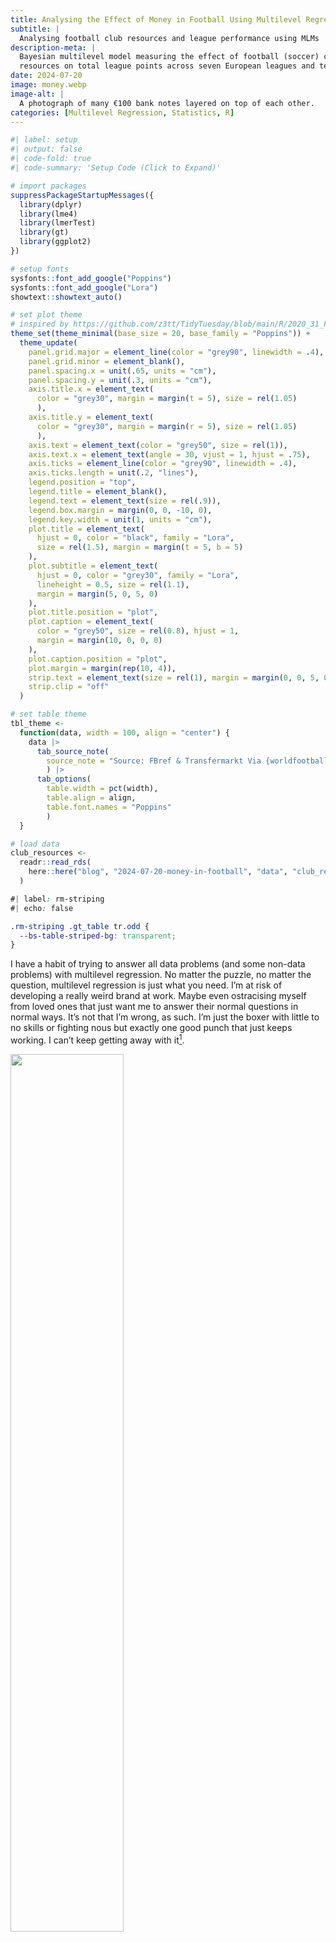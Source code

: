 ```yaml
---
title: Analysing the Effect of Money in Football Using Multilevel Regression
subtitle: |
  Analysing football club resources and league performance using MLMs
description-meta: |
  Bayesian multilevel model measuring the effect of football (soccer) club 
  resources on total league points across seven European leagues and ten seasons.
date: 2024-07-20
image: money.webp
image-alt: |
  A photograph of many €100 bank notes layered on top of each other.
categories: [Multilevel Regression, Statistics, R]
---
```


```r
#| label: setup
#| output: false
#| code-fold: true
#| code-summary: 'Setup Code (Click to Expand)'

# import packages
suppressPackageStartupMessages({
  library(dplyr)
  library(lme4)
  library(lmerTest)
  library(gt)
  library(ggplot2)
})

# setup fonts
sysfonts::font_add_google("Poppins")
sysfonts::font_add_google("Lora")
showtext::showtext_auto()

# set plot theme
# inspired by https://github.com/z3tt/TidyTuesday/blob/main/R/2020_31_PalmerPenguins.Rmd
theme_set(theme_minimal(base_size = 20, base_family = "Poppins")) +
  theme_update(
    panel.grid.major = element_line(color = "grey90", linewidth = .4),
    panel.grid.minor = element_blank(),
    panel.spacing.x = unit(.65, units = "cm"),
    panel.spacing.y = unit(.3, units = "cm"),
    axis.title.x = element_text(
      color = "grey30", margin = margin(t = 5), size = rel(1.05)
      ),
    axis.title.y = element_text(
      color = "grey30", margin = margin(r = 5), size = rel(1.05)
      ),
    axis.text = element_text(color = "grey50", size = rel(1)),
    axis.text.x = element_text(angle = 30, vjust = 1, hjust = .75),
    axis.ticks = element_line(color = "grey90", linewidth = .4),
    axis.ticks.length = unit(.2, "lines"),
    legend.position = "top",
    legend.title = element_blank(),
    legend.text = element_text(size = rel(.9)),
    legend.box.margin = margin(0, 0, -10, 0),
    legend.key.width = unit(1, units = "cm"),
    plot.title = element_text(
      hjust = 0, color = "black", family = "Lora",
      size = rel(1.5), margin = margin(t = 5, b = 5)
    ),
    plot.subtitle = element_text(
      hjust = 0, color = "grey30", family = "Lora",
      lineheight = 0.5, size = rel(1.1), 
      margin = margin(5, 0, 5, 0)
    ),
    plot.title.position = "plot",
    plot.caption = element_text(
      color = "grey50", size = rel(0.8), hjust = 1,
      margin = margin(10, 0, 0, 0)
    ),
    plot.caption.position = "plot",
    plot.margin = margin(rep(10, 4)),
    strip.text = element_text(size = rel(1), margin = margin(0, 0, 5, 0)),
    strip.clip = "off"
  )

# set table theme
tbl_theme <-
  function(data, width = 100, align = "center") {
    data |>
      tab_source_note(
        source_note = "Source: FBref & Transfermarkt Via {worldfootballR}"
        ) |>
      tab_options(
        table.width = pct(width), 
        table.align = align,
        table.font.names = "Poppins"
        )
  }

# load data
club_resources <- 
  readr::read_rds(
    here::here("blog", "2024-07-20-money-in-football", "data", "club_resources.rds")
  )
```

```css
#| label: rm-striping 
#| echo: false

.rm-striping .gt_table tr.odd {
  --bs-table-striped-bg: transparent;
}
```

I have a habit of trying to answer all data problems (and some non-data problems) with multilevel regression. No matter the puzzle, no matter the question, multilevel regression is just what you need. I'm at risk of developing a really weird brand at work. Maybe even ostracising myself from loved ones that just want me to answer their normal questions in normal ways. It's not that I'm wrong, as such. I'm just the boxer with little to no skills or fighting nous but exactly one good punch that just keeps working. I can't keep getting away with it^[I can and will keep getting away with it.].

![](oprah.jpg){fig-align="center" width=60%}

The problem that everyone at the intervention will have is that so much of the data that we encounter in the real world contains hierarchies, levels, or grouping structures. Multilevel regression is perfect for handling data that includes significant grouping, where observations that typical regression methods would generally assume are independent are actually clustered based on some grouping variable, and where sample sizes within each group are small enough that treating each group completely separately places significant constraints on the analysis.

That's why, when I sought out to better understand how financial resources impact outcomes in football, it seemed obvious that multilevel regression was the right way to go^[Look, I've already told you that it's excessive even if it's also right. Here we are.]. I'm interested in understanding just how much of an impact money has on football, and whether it really all comes down to just spending your way to the top of the table. I have leveraged Transfermarkt's squad values as a proxy for a club's financial powers and used outcomes in Europe's big five leagues, from 2012/13 to 2023/24, to estimate the effect that resources have on league performance. It probably goes without saying that the results suggest that having money is good and that teams with lots of money tend to be better at football, but there's some relatively interesting nuance in there too, so this blog post wasn't a complete waste of time. 

I'm still unsure if this blog post is really more about multilevel regression or about money in football, but the beauty of running your own silly little blog is that you can write posts that meander aimlessly and if someone has the misfortune to read it all, that's on them. You want a refund? Fight me. Anyway, lets find out where this one heads.

## The Multilevel Structure of Football Data

My first exposure to multilevel regressions, and the reason I am convinced they are the one model to rule them all, came when studying a PhD in Political Science. I was a comparativist, which is the field you pick when you don't want to know anything about any particular country's politics and just want to interject with your annoying little opinions when any politics comes up. I was particularly interested in parties and party systems. Being able to say anything meaningful about political parties that can be generalised across a wide range of contexts requires studying parties in lots of different countries. But it turns out every country is a special snowflake and there's lots of details that make them unique, so finding the golden nuggets of generalisable insight required controlling for those differences. 

This is a good example of data that is structured in multiple levels, or hierarchies in this case. Political parties are nested in countries, and countries are nested in regions or continents. Depending on the the nature of the question being studied, you might have further hierarchies in the data, like party families that group parties across Europe, or you might have other types of grouping structures in the data that are not hierarchical, like electoral outcomes grouping by year. There are lots of ways data can cluster. It is not always necessary to deal with grouping structures in the data when modelling it, but it's definitely something you should always consider!

Much like comparative politics data, football has some very obvious hierarchical levels. The pro/rel system^[Promotion/Relegation, for those of you that have not been exposed to the 100 years war that is US soccer's debate about how to structure their domestic game.] explicitly organises teams hierarchically! I'm only looking at outcomes in the top divisions, but I am also looking at leagues in five different countries, which, as we know, is going to be a source of some clustering in the data. Since I am looking at outcomes over 12 seasons, the teams themselves will also be a huge source of clustering too, because inevitably certain teams will do more with their money than others and will regularly outperform others in the league.

The clustering of observations caused by teams and leagues will bias any regression that doesn't properly account for this. A key assumption of linear regression is that observations will vary independent of each other. For example, not accounting for league differences would likely lead to Bayern Munich's dominance in the Bundesliga not being given enough weight and therefore the regression would undervalue the effect of financial resources. While Bayern are certainly one of the richest clubs in the world, there are plenty of teams across the big five leagues with at least comparable resources, and in the Premier League there are multiple teams with a lot more money. However, compared against the rest of the Bundesliga, Bayern have untold riches, and this has been a major contributing factor in their decade-long run of title-winning seasons. It is necessary to account for league effects, among other factors, to make sure details like this are not missed by the regression model.

This becomes more obvious when we plot the median squad market values in the big five leagues over time, as shown below. The massive resource advantage that the likes of Bayern Munich, Juventus, PSG, Real Madrid, and Barcelona hold over their league compatriots would potentially be masked by the huge amount of money in the Premier League. 

```r
#| label: values
#| code-fold: true
#| code-summary: 'Plot Code (Click to Expand)'

club_resources |> 
  group_by(league, season) |> 
  summarise(squad_value = median(squad_value)) |> 
  ggplot(aes(forcats::as_factor(season), squad_value, group = league, fill = league)) +
  geom_col(position = "dodge", colour = "#343a40") +
  geom_hline(yintercept = 0, colour = "#343a40") +
  scale_fill_manual(values = c("#7AB5CC", "#026E99", "#FFA600", "#D93649", "#8C3431")) +
  scale_y_continuous(
    labels = 
      scales::label_number(scale_cut = scales::cut_short_scale(), prefix = "€")
    ) +
  labs(
    x = NULL, y = "Squad Market Value",
    caption = 
      "Visualisation: Paul Johnson  |  Data: Transfermarkt Via {worldfootballR}"
    ) +
  theme(legend.key.width = unit(.8, units = "cm"))
```

Plenty of Premier League teams have astronomical amounts of money when compared even against the rest of the big five leagues despite not coming close to mixing with the very richest teams in England. It's important to account for league differences so that those teams are being compared against their league competition, where their gigantic vault of gold is only a moderately-sized pot of gold. This disparity has only grown larger as time goes on. The Premier League really has far too much money.

Of course, just being rich isn't enough. What do rich clubs do with all that money? Well, besides Manchester United, they spend it on good players! We should expect that, on average, rich teams will build squads that are more valuable, and that teams that are valued higher by Transfermarkt will be more successful in the league. The plot below visualises how our three outcomes (points, goal difference, and expected goals (xG) difference) vary by squad market value, all split by league.

```r
#| label: outcomes
#| fig-height: 7
#| code-fold: true
#| code-summary: 'Plot Code (Click to Expand)'

club_resources |> 
  tidyr::pivot_longer(
    cols = c(pts, xgd, gd),
    names_to = "outcome",
    values_to = "value"
  ) |> 
  mutate(
    outcome =
      factor(
        case_when(
          outcome == "pts" ~ "League Points",
          outcome == "xgd" ~ "xG Difference",
          outcome == "gd" ~ "Goal Difference",
          .default = outcome
          ),
        levels = c("League Points", "Goal Difference", "xG Difference")
      )
  ) |> 
  ggplot(aes(squad_value, value)) +
  geom_point(alpha = .4, size = .8, colour = "#343a40") +
  geom_smooth(
    method = lm, formula = y ~ log(x), colour = "#026E99",
    se = FALSE, linewidth = 1.2
  ) +
  
  facet_grid(rows = vars(outcome), cols = vars(league), scales = "free_y") +
  scale_x_continuous(
    labels = 
      scales::label_number(scale_cut = scales::cut_short_scale(), prefix = "€")
    ) +
  labs(
    x = "Squad Market Value", y = NULL,
    caption = 
      "Visualisation: Paul Johnson  |  Data: Transfermarkt Via {worldfootballR}"
    ) +
  theme(
    panel.spacing.x = unit(.3, units = "cm"),
    axis.text.x = element_text(angle = 30, vjust = 1, hjust = .75)
    )
```

It's clear that the value of a team's squad has a positive effect on all three outcomes, though that relationship is non-linear. It appears that increases in squad market value at the lower end of the range of values have a huge impact on each outcome but that this effect tails off, to varying degrees by outcome and league, as squad market value approaches the higher end of it's range. That sounds an awful lot like a logarithm function! The regression line fit to the data is done so using a log-transformed squad market value, and while it's not perfect, it does seem to do a reasonably good job of fitting the data, and it captures the apparent diminishing returns as squad market values get way out in front of the rest of the league.

It is also worth noting that while the relationship between squad value and the outcomes is similar across all five leagues, there is some variance, and this is most obvious up around the upper quartile of squad values for each league. The highest squad values are much larger in some leagues than others, as are the highest total values of each outcome (especially the league points, since these are constrained by a maximum number of points that any team could win, which varies by league). This illustrates how not accounting for league differences could bias a regression of market value's effects on league performance. 

```r
#| label: value-function
#| code-fold: true
#| code-summary: 'Helper Function Code (Click to Expand)'
#| include: false

plot_pts_lm <-
  function(data, league_name) {
    data |> 
      filter(league == league_name) |>
      ggplot(aes(squad_value, pts, colour = season)) +
      geom_point(alpha = .6, size = 1.2) +
      geom_smooth(
        method = lm, formula = y ~ log(x), se = FALSE, linewidth = 1, alpha = .6
        ) +
      scale_colour_manual(
        values = 
            c(
              "#026E99", "#10799E", "#2183A4", "#338DA9", "#4497AF", "#56A1B4",
              "#69ABBA", "#7CB4C0", "#8FBDC6", "#A3C6CC", "#B8CED3", "#CDD6D9"
            ),
        guide = FALSE
        ) +
      scale_x_continuous(
        labels =
          scales::label_number(scale_cut = scales::cut_short_scale(), prefix = "€")
        ) +
      labs(
        title = 
          glue::glue(
            "Relationship Between Market Values & {league_name} Points"
          ),
        x = "Squad Market Value", y = "League Points",
        caption = 
          glue::glue(
            "Visualisation: Paul Johnson  |  ",
            "Data: Transfermarkt Via {{worldfootballR}}"
          )
      )
  }
```

<!-- ::: {.panel-tabset} -->

<!-- ##### Premier League -->

```r
#| label: prem-lm
#| fig-alt: |
#|    A scatter plot visualising the association between squad market values and
#|     league points per season in the Premier League.
#| code-fold: true
#| code-summary: 'Plot Code (Click to Expand)'
#| include: false

club_resources |> 
  plot_pts_lm(league_name = "Premier League")
```

<!-- ::: -->

## Multilevel Regression

- Talk about MLMs a bit (link to resources)
- Discuss basic structure of the models
- Discuss the variables used, including those I've engineered myself and how anything has been transformed
- Talk through concerns with the data, particularly regarding the use of relatively noisy proxies for "financial resources".

We can see that there are multiple grouping structures in this data, and it is necessary 

Multilevel regression models are like magic tricks - they seem impossible when you don't know how they work and they are only practised by terrible losers^[My apologies to all magicians reading this. I am only using you as a cheap prop for my joke.].

The regression models fit to the three outcomes all have the same basic structure, with squad market value and time as the population-level predictor variables, club nested in league as grouping variables, and a separate crossed grouping variable for season.

The data is imperfect. Squad market value serves as a noisy proxy for a club's financial resources.

```r
#| label: regression-data
#| code-fold: true
#| code-summary: 'Data Code (Click to Expand)'

regression_data <-
  club_resources |>
  tidyr::pivot_longer(
    cols = c(pts, xgd, gd),
    names_to = "outcome",
    values_to = "value"
  ) |>
  mutate(
    squad_value = datawizard::centre(log(squad_value)),
    time = as.numeric(season) - 1,
    outcome =
      case_when(
        outcome == "pts" ~ "Points",
        outcome == "gd" ~ "Goal Difference",
        outcome == "xgd" ~ "xG Difference",
        .default = outcome
      )
  ) |>
  tidyr::nest(.by = c(outcome))
```

```r
#| label: tbl-null-models
#| classes: rm-striping
#| tbl-cap: |
#|  ICC for Null Models Fit to League Outcomes & Performance
#| code-fold: true
#| code-summary: 'Model Code (Click to Expand)'
#| include: false

get_null_icc <-
  function(data) {
    lmer(value ~ 1 + (1 | squad), data = data) |>
      performance::icc()
  }

regression_data |> 
  mutate(
    icc = purrr::map(data, ~ get_null_icc(.x))
    ) |>
  tidyr::unnest(c(icc)) |> 
  select(outcome, ICC_unadjusted) |> 
  gt() |> 
  fmt_number(columns = ICC_unadjusted, decimals = 2) |> 
  cols_label(
    outcome ~ "Outcome",
    ICC_unadjusted ~ "Intraclass Correlation Coefficient (ICC)"
  ) |> 
  tbl_theme()
```

- The null model suggests that there is plenty of variance that can be explained by the grouping variables.
- The next step is to get a good sense of the way that the grouping structure should impact the outcome.
- We can compare the performance of varying intercepts and varying intercepts & slopes models on each outcome, to see if there is an obvious winner.
- I think the EDA we've done certainly points to varying intercepts, at a minimum, with some evidence that varying slopes would also be worth including in the model. 

```r
#| label: tbl-compare-models
#| classes: rm-striping
#| tbl-cap: |
#|   Comparison of Multilevel Regression Model Performance Indices
#| code-fold: true
#| code-summary: 'Model & Table Code (Click to Expand)'
#| include: false

fit_varying_intercepts <- 
  function(data) {
    lmer(
      value ~ 1 + squad_value + time + (1 | league/squad) + (1 | season), 
      data = data, REML = TRUE,
      control = lmerControl(optimizer = "bobyqa", optCtrl = list(maxfun = 200000))
      )
  }

fit_varying_slopes <- 
  function(data) {
    lmer(
      value ~ 1 + squad_value + time + (1 | league/squad) + 
        (0 + squad_value | league/squad) + (1 | season), 
      data = data, REML = TRUE,
      control = lmerControl(optimizer = "bobyqa", optCtrl = list(maxfun = 200000))
      )
  }

regression_data |> 
  mutate(
    varying_intercepts = purrr::map(data, fit_varying_intercepts),
    varying_slopes = purrr::map(data, fit_varying_slopes),
    compare_performance = 
      purrr::map2(
        .x = varying_intercepts, .y = varying_slopes, 
        ~ performance::compare_performance(
          .x, .y, metrics = c("AIC", "BIC", "RMSE"), 
          rank = TRUE, estimator = "REML"
          )
        )
  ) |> 
  tidyr::unnest(compare_performance) |> 
  mutate(
    model = 
      case_when(
        Name == ".x" ~ "Varying Intercepts",
        Name == ".y" ~ "Varying Intercepts & Slopes"
      )
  ) |> 
  select(outcome, model, AIC_wt, BIC_wt, RMSE, Performance_Score) |> 
  arrange(model) |> 
  gt(groupname_col = "outcome", rowname_col = "model") |> 
  cols_label(
    AIC_wt ~ "AIC (Weights)",
    BIC_wt ~ "BIC (Weights)",
    Performance_Score ~ "Score"
  ) |> 
  fmt_number(columns = is.numeric, decimals = 2, drop_trailing_zeros = TRUE) |> 
  tab_style(
    style = cell_text(weight = "bold"),
    locations = cells_row_groups()
  ) |> 
  tbl_theme()
```

```r
#| label: mlm-function
#| code-fold: true
#| code-summary: 'Helper Function Code (Click to Expand)'

fit_mlms <- 
  function(data) {
    lmer(
      value ~ 1 + squad_value + time + (1 | league/squad) + 
        (0 + squad_value | league/squad) + (1 | season), 
      data = data, REML = TRUE,
      control = lmerControl(optimizer = "bobyqa", optCtrl = list(maxfun = 200000))
      )
  }
```

- Had to fit slightly simpler model with no correlation between slopes and intercepts.
- Explain inclusion of both time and season. Time included to control for the effect that time itself has, season included to control for the fact that each season is (more or less) independent of each other and outcomes within a season are correlated.

- The results show that a varying intercepts & slopes model is generally better (and at a minimum is no worse), so we will stick to this.

```r
#| label: fit-models
#| code-fold: true
#| code-summary: 'Model Code (Click to Expand)'

models <-
  regression_data |> 
  mutate(
    model = purrr::map(data, fit_mlms),
    summary = purrr::map(model, broom.mixed::glance),
    coefs = purrr::map(model, ~ broom.mixed::tidy(.x, conf.int = TRUE)),
    preds = purrr::map(model, ~ predict(.x))
  )
```

```r
#| label: tbl-model-summary
#| tbl-cap: |
#|    Multilevel Regressions of Club Resources' Effect on League Outcomes & Performance
#| code-fold: true
#| code-summary: 'Table Code (Click to Expand)'

cm <-
  c(
    "(Intercept)" = "(Intercept)",
    "squad_value" = "Squad Value",
    "time" = "Time (Seasons)",
    "SD (Intercept squadleague)" = "_Club_: Intercept Variance",
    "SD (squad_value squad.league)" = "_Club_: Slope Variance",
    # "Cor (Intercept~squad_value squadleague)" = 
    #   "_Club_: Intercept/Slope Correlation",
    "SD (Intercept league)" = "_League_: Intercept Variance",
    "SD (squad_value league)" = "_League_: Slope Variance",
    # "Cor (Intercept~squad_value league)" = 
    #   "_League_: Intercept/Slope Correlation",
    "SD (Intercept season)" = "_Season_: Intercept Variance",
    "SD (Observations)" = "Residual Variance"
  )

models |> 
  pull(model, name = outcome) |>
  modelsummary::msummary(
    statistic = 'conf.int', gof_omit = "AIC|BIC", coef_map = cm, 
    fmt = 2, stars = TRUE, output = "gt"
    ) |> 
  tab_row_group(
    label = md("**Group (Random) Effects**"),
    rows = 7:11
  ) |>
  tab_row_group(
    label = md("**Population-Level (Fixed) Effects**"),
    rows = 1:6
  ) |>
  tab_footnote(
    footnote =
      md(
        glue::glue(
          "Time represented as integer values 0-11 where 2012/13 = 0 and ",
          "2022/23 = 11."
          )
        ),
    locations =
      cells_body(
        columns = 1,
        rows = 5
      )
  ) |>
  tab_footnote(
    footnote = "Market value log-transformed and centred around grand mean.",
    locations =
      cells_body(
        columns = 1,
        rows = 3
      )
    ) |>
  fmt_markdown(columns = 1, rows = 7:11) |>
  tab_style(
    style = cell_text(size = "medium"),
    locations = cells_body(
      columns = 2:4,
      rows = c(2, 4, 6)
    )
  ) |>
  tbl_theme()
```

## Evaluating Team Performance Using Model Predictions

```r
#| label: top-six
#| fig-height: 9
#| code-fold: true
#| code-summary: 'Plot Code (Click to Expand)'

models |>
  filter(outcome == "Points") |> 
  tidyr::unnest(c(data, preds)) |> 
  mutate(preds = round(preds)) |> 
  tidyr::pivot_longer(
    cols = c(value, preds), names_to = "type", values_to = "points"
    ) |> 
  mutate(
    type = 
      case_when(
        type == "value" ~ "Total Points",
        type == "preds" ~ "Predicted Points",
        .default = type
      )
    # season = stringr::str_sub(season, 3, -1)
    ) |> 
  filter(
    squad %in% c(
      "Manchester City", "Manchester Utd", "Liverpool", 
      "Arsenal", "Chelsea", "Tottenham"
      )
    ) |>
  ggplot(aes(season, points, group = type, linetype = type)) +
  geom_smooth(
    method = lm, formula = y ~ splines::ns(x, 3), 
    linewidth = 0.5, se = FALSE, colour = "#343a40"
    ) +
  geom_point(aes(fill = type), shape = 21, size = 1.2, stroke = 1) +
  guides(fill = guide_legend(override.aes = list(size = 2))) + 
  scale_fill_manual(values = c("white", "#343a40")) +
  scale_linetype_manual(values = c("dashed", "solid")) +
  scale_x_discrete(
    expand = c(0.05, 0.05), 
    breaks = c("2013/14", "2015/16", "2017/18", "2019/20", "2021/22", "2023/24")
    ) +
  facet_wrap(facets = vars(squad), nrow = 3) +
  labs(
    title = "Premier League Top Six Performance Above/Below Expectations",
    subtitle = 
      stringr::str_wrap(
        glue::glue(
          "Comparing Arsenal, Chelsea, Liverpool, Man City, Man Utd, & Spurs' total ",
          "and predicted points in the Premier League from 2012/23 to 2023/24, ",
          "conditional on each club's total market value and net spend per season."
          ),
        width = 95
      ),
    x = NULL, y = NULL,
    caption = 
      "Visualisation: Paul Johnson  |  Data: Transfermarkt Via {worldfootballR}"
    )
```

```r
#| label: challengers
#| fig-height: 7
#| code-fold: true
#| code-summary: 'Plot Code (Click to Expand)'

models |>
  filter(outcome == "Points") |> 
  tidyr::unnest(c(data, preds)) |> 
  mutate(preds = round(preds)) |> 
  tidyr::pivot_longer(
    cols = c(value, preds), names_to = "type", values_to = "points"
    ) |> 
  mutate(
    type = 
      case_when(
        type == "value" ~ "Total Points",
        type == "preds" ~ "Predicted Points",
        .default = type
      )
    # season = stringr::str_sub(season, 3, -1)
    ) |> 
  filter(
    squad %in% c(
      "Brighton", "Leicester City", "Southampton", "West Ham"
      )
    ) |>
  ggplot(aes(season, points, group = type, linetype = type)) +
  geom_smooth(
    method = lm, formula = y ~ splines::ns(x, 3), 
    linewidth = 0.5, se = FALSE, colour = "#343a40"
    ) +
  geom_point(aes(fill = type), shape = 21, size = 1.2, stroke = 1) +
  guides(fill = guide_legend(override.aes = list(size = 2))) + 
  scale_fill_manual(values = c("white", "#343a40")) +
  scale_linetype_manual(values = c("dashed", "solid")) +
  scale_x_discrete(
    expand = c(0.05, 0.05),
    #limits = club_resources$season,
    breaks = c("2013/14", "2015/16", "2017/18", "2019/20", "2021/22", "2023/24")
    ) +
  facet_wrap(facets = vars(squad), nrow = 2, scales = "free_x") +
  labs(
    title = "Premier League Challengers' Performance Above/Below Expectations",
    subtitle = 
      stringr::str_wrap(
        glue::glue(
          "Comparing Brighton, Leicester, Southapmton, & West Ham's  total ",
          "and predicted points in the Premier League from 2012/23 to 2023/24, ",
          "conditional on each club's total market value and net spend per season."
          ),
        width = 95
      ),
    x = NULL, y = NULL,
    caption = 
      "Visualisation: Paul Johnson  |  Data: Transfermarkt Via {worldfootballR}"
    )
```

### Identifying the Biggest Winners & Losers

- There are lots of different routes you can take things with this because there are so many different ways to measure over/underperformance that are interesting, and both extremes are potentially worth exploring too.
- The reason there are so many ways to approach this is because evaluating team performance could be done so many ways. Is a team that is overperforming massively in one season but is otherwise in-line with their predicted performance better off than a team that experiences small gains every single season?

Some examples of potentially interesting ways to chop up this data and investigate further:

- Looking at the largest single-season over/underperformers, using percentage over/underperformance.
- Finding the teams with the most seasons of over/underperformance by counting total seasons with plus and minus performance, and considering whether this is evidence that a team has a consistently good front office.
- Building the predicted standings for each season and seeing which teams have over/underperformed in terms of league position.
- We could also look at total performance across all seasons, using all three outcomes (points, goals, xG).

```r
#| label: fun-tbl
#| code-fold: true
#| code-summary: 'Function Code (Click to Expand)'

performance_table <-
  function(min_max) {
    models |>
      filter(outcome == "Points") |>
      tidyr::unnest(c(data, preds)) |>
      filter(n() > 3, .by = squad) |>
      summarise(
        total_pts = sum(value),
        predicted_pts = sum(preds),
        pct_diff = (total_pts / predicted_pts) - 1,
        .by = c(squad, league)
      ) |>
      min_max(order_by = pct_diff, n = 3, by = league) |>
      select(squad, league, pct_diff) |>
      gt(groupname_col = "league", rowname_col = "squad") |>
      cols_label(pct_diff ~ "% Over/Under") |>
      fmt_percent(columns = 3) |>
      cols_align(align = "right", columns = 3) |>
      tab_style(
        style = cell_text(weight = "bold"),
        locations = cells_row_groups()
      ) |>
      tbl_theme()
  }
```

::: {.panel-tabset}

#### Overperformers

```r
#| label: tbl-overperformers
#| tbl-cap: The Biggest Overperformers in the Big Five Leagues
#| code-fold: true
#| code-summary: 'Table Code (Click to Expand)'

performance_table(slice_max)
```

#### Underperformers

```r
#| label: tbl-underperformers
#| tbl-cap: The Biggest Underperformers in the Big Five Leagues
#| code-fold: true
#| code-summary: 'Table Code (Click to Expand)'

performance_table(slice_min)
```

:::

## Acknowledgments {.appendix}

Preview image by [Robert Anasch](https://unsplash.com/@diesektion) on [Unsplash](https://unsplash.com/photos/100-banknote-lot-Wnp7qnhHtyw).

## Support {.appendix}

If you enjoyed this blog post and would like to support my work, you can [buy me a coffee or a beer or give me a tip](https://www.buymeacoffee.com/paulj1989) as a thank you. 
